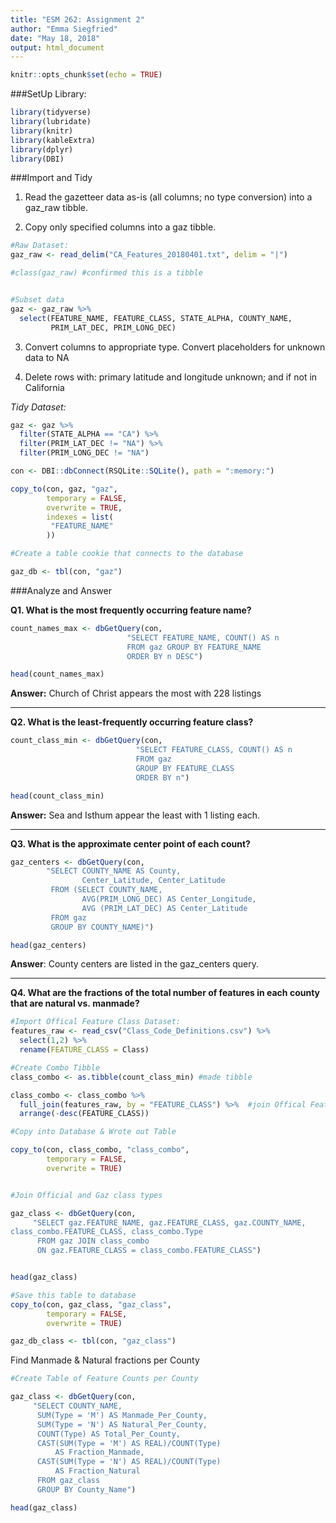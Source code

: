 ---
title: "ESM 262: Assignment 2"
author: "Emma Siegfried"
date: "May 18, 2018"
output: html_document
---

```{r setup, include=FALSE}
knitr::opts_chunk$set(echo = TRUE)
```

###SetUp
Library:
``` {r message=FALSE}

library(tidyverse)
library(lubridate)
library(knitr)
library(kableExtra)
library(dplyr)
library(DBI)

```


###Import and Tidy

1. Read the gazetteer data as-is (all columns; no type conversion) into a gaz_raw tibble. 
  
2. Copy only specified columns into a gaz tibble.
  
``` {r results='hide', message=FALSE}

#Raw Dataset:
gaz_raw <- read_delim("CA_Features_20180401.txt", delim = "|")

#class(gaz_raw) #confirmed this is a tibble


#Subset data
gaz <- gaz_raw %>% 
  select(FEATURE_NAME, FEATURE_CLASS, STATE_ALPHA, COUNTY_NAME, 
         PRIM_LAT_DEC, PRIM_LONG_DEC)

```
  
3. Convert columns to appropriate type. Convert placeholders for unknown data to NA
 
4. Delete rows with: primary latitude and longitude unknown; and if not in California
   
*Tidy Dataset:*
```{r results='hide'}

gaz <- gaz %>% 
  filter(STATE_ALPHA == "CA") %>% 
  filter(PRIM_LAT_DEC != "NA") %>% 
  filter(PRIM_LONG_DEC != "NA")

```
   




```{r}


con <- DBI::dbConnect(RSQLite::SQLite(), path = ":memory:")

copy_to(con, gaz, "gaz",
        temporary = FALSE, 
        overwrite = TRUE, 
        indexes = list(
         "FEATURE_NAME"
        ))

#Create a table cookie that connects to the database

gaz_db <- tbl(con, "gaz")

```
###Analyze and Answer

**Q1. What is the most frequently occurring feature name?**
```{r}

count_names_max <- dbGetQuery(con, 
                          "SELECT FEATURE_NAME, COUNT() AS n 
                          FROM gaz GROUP BY FEATURE_NAME
                          ORDER BY n DESC")

head(count_names_max)

```
**Answer:** Church of Christ appears the most with 228 listings

---

**Q2. What is the least-frequently occurring feature class?**
```{r}

count_class_min <- dbGetQuery(con,
                            "SELECT FEATURE_CLASS, COUNT() AS n
                            FROM gaz
                            GROUP BY FEATURE_CLASS
                            ORDER BY n")

head(count_class_min)

```
**Answer:** Sea and Isthum appear the least with 1 listing each.

---

**Q3. What is the approximate center point of each count?**

```{r}

gaz_centers <- dbGetQuery(con, 
        "SELECT COUNTY_NAME AS County, 
                Center_Latitude, Center_Latitude 
         FROM (SELECT COUNTY_NAME, 
                AVG(PRIM_LONG_DEC) AS Center_Longitude,
                AVG (PRIM_LAT_DEC) AS Center_Latitude 
         FROM gaz
         GROUP BY COUNTY_NAME)")

head(gaz_centers)

```

**Answer**: County centers are listed in the gaz_centers query.

---

**Q4. What are the fractions of the total number of features in each county that are natural vs. manmade?**

```{r}

#Import Offical Feature Class Dataset:
features_raw <- read_csv("Class_Code_Definitions.csv") %>% 
  select(1,2) %>% 
  rename(FEATURE_CLASS = Class)

#Create Combo Tibble
class_combo <- as.tibble(count_class_min) #made tibble

class_combo <- class_combo %>% 
  full_join(features_raw, by = "FEATURE_CLASS") %>%  #join Offical Features to Gaz Features
  arrange(-desc(FEATURE_CLASS))

#Copy into Database & Wrote out Table

copy_to(con, class_combo, "class_combo",
        temporary = FALSE, 
        overwrite = TRUE)


#Join Official and Gaz class types

gaz_class <- dbGetQuery(con, 
     "SELECT gaz.FEATURE_NAME, gaz.FEATURE_CLASS, gaz.COUNTY_NAME, 
class_combo.FEATURE_CLASS, class_combo.Type
      FROM gaz JOIN class_combo
      ON gaz.FEATURE_CLASS = class_combo.FEATURE_CLASS")


head(gaz_class)

#Save this table to database
copy_to(con, gaz_class, "gaz_class",
        temporary = FALSE, 
        overwrite = TRUE)

gaz_db_class <- tbl(con, "gaz_class")

```

Find Manmade & Natural fractions per County
```{r}

#Create Table of Feature Counts per County

gaz_class <- dbGetQuery(con,
     "SELECT COUNTY_NAME, 
      SUM(Type = 'M') AS Manmade_Per_County,
      SUM(Type = 'N') AS Natural_Per_County,
      COUNT(Type) AS Total_Per_County,
      CAST(SUM(Type = 'M') AS REAL)/COUNT(Type) 
          AS Fraction_Manmade,
      CAST(SUM(Type = 'N') AS REAL)/COUNT(Type) 
          AS Fraction_Natural
      FROM gaz_class
      GROUP BY County_Name")

head(gaz_class)

```






